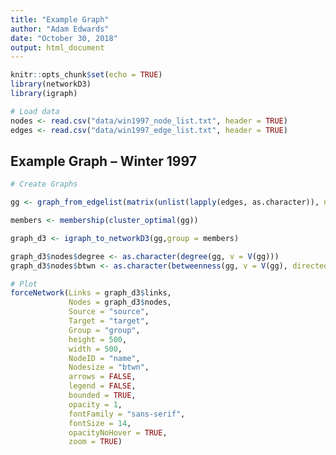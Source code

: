 ```yaml
---
title: "Example Graph"
author: "Adam Edwards"
date: "October 30, 2018"
output: html_document
---
```


```r
knitr::opts_chunk$set(echo = TRUE)
library(networkD3)
library(igraph)

# Load data
nodes <- read.csv("data/win1997_node_list.txt", header = TRUE)
edges <- read.csv("data/win1997_edge_list.txt", header = TRUE)
```

## Example Graph -- Winter 1997

```r

# Create Graphs

gg <- graph_from_edgelist(matrix(unlist(lapply(edges, as.character)), ncol = 2, byrow = TRUE), directed = TRUE)

members <- membership(cluster_optimal(gg))

graph_d3 <- igraph_to_networkD3(gg,group = members)

graph_d3$nodes$degree <- as.character(degree(gg, v = V(gg)))
graph_d3$nodes$btwn <- as.character(betweenness(gg, v = V(gg), directed = TRUE))

# Plot
forceNetwork(Links = graph_d3$links,
             Nodes = graph_d3$nodes,
             Source = "source",
             Target = "target",
             Group = "group",
             height = 500,
             width = 500,
             NodeID = "name", 
             Nodesize = "btwn",
             arrows = FALSE,
             legend = FALSE,
             bounded = TRUE,
             opacity = 1,
             fontFamily = "sans-serif",
             fontSize = 14,
             opacityNoHover = TRUE,
             zoom = TRUE)
```
